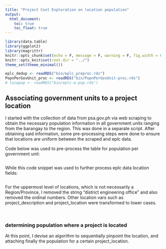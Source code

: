 ```yaml
---
title: "Project Cost Exploration on location population"
output: 
  html_document:
    toc: true
    toc_float: true
---
```


```r
library(data.table)
library(ggplot2)
library(magrittr)
knitr::opts_chunk$set(echo = F, message = F, warning = F, fig.width = 6, fig.height = 4)
knitr::opts_knit$set(root.dir = "../")
theme_set(theme_minimal())
```

```r
eplc_dedup <- readRDS("bin/eplc_preproc.rds")
PopnPerGovUnit_proc <- readRDS("bin/PopnPerGovUnit-proc.rds")
# locwpop <- readRDS("bin/eplc-w-pop.rds")
```


## Associating government units to a project location

I started with the collection of data from psa.gov.ph via web scraping to obtain the necessary population information in all government units ranging from the barangay to the region. This was done in a separate script. After obtaining said information, some pre-processing steps were done to ensure that locations are uniform between the scraped and eplc data.

Code below was used to pre-process the table for population per government unit: 

```r
```

While this code snippet was used to further process eplc data location fields: 
```r

```


For the uppermost level of locations, which is not necessarily a Region/Province, I removed the string "district engineering office" and also removed the ordinal numbers. Other location vars such as project_description and project_location were transformed to lower cases.

<br>

### determining population where a project is located

At this point, I devise an algorithm to sequentially pinpoint the location, and attaching finally the population for a certain project_location.


```r
```
